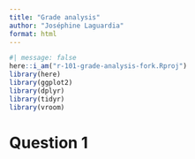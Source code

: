 ```yaml
---
title: "Grade analysis"
author: "Joséphine Laguardia"
format: html
---
```


```r
#| message: false
here::i_am("r-101-grade-analysis-fork.Rproj")
library(here)
library(ggplot2)
library(dplyr)
library(tidyr)
library(vroom)
```

# Question 1

```r

```


